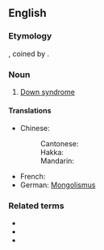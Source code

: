 ==English==

===Etymology===
{{suffix|Mongol|ism|lang=en}}, coined by {{w|John Langdon Down}}.

===Noun===
{{wikipedia|Down syndrome}}
{{en-noun|~}}

# {{lb|en|now|_|offensive}} [[Down syndrome]]

====Translations====
{{trans-top|Down syndrome}}
* Chinese:
*: Cantonese: {{t|yue|蒙古症|tr=mung4 gu2 zing3|sc=Hani}}
*: Hakka: {{t|hak|蒙古症|tr=mùng-kú-chṳ́n|sc=Hani}}
*: Mandarin: {{t|cmn|蒙古症|tr=ménggǔzhèng|sc=Hani}}
{{trans-mid}}
* French: {{t+|fr|mongolisme|m}}
* German: [[Mongolismus]] {{g|m}} {{qualifier|dated}}
{{trans-bottom}}

===Related terms===
* {{l|en|mongol}}
* {{l|en|mongoloid}}
* {{l|en|mong}}